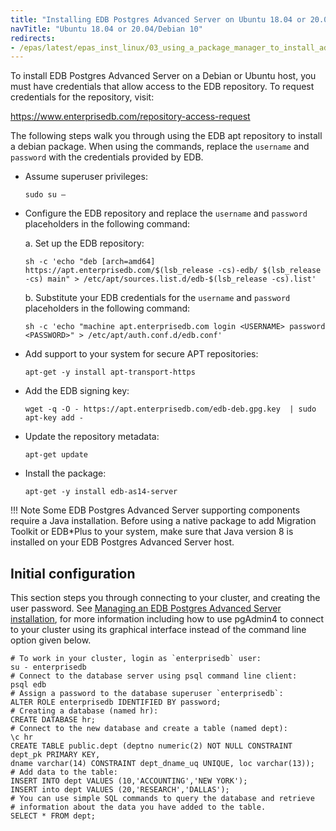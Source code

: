 ```yaml
---
title: "Installing EDB Postgres Advanced Server on Ubuntu 18.04 or 20.04/Debian 10 x86"
navTitle: "Ubuntu 18.04 or 20.04/Debian 10"
redirects:
- /epas/latest/epas_inst_linux/03_using_a_package_manager_to_install_advanced_server/#installing-on-debian-or-ubuntu
---
```


To install EDB Postgres Advanced Server on a Debian or Ubuntu host, you must have credentials that allow access to the EDB repository. To request credentials for the repository, visit:

<https://www.enterprisedb.com/repository-access-request>

The following steps walk you through using the EDB apt repository to install a debian package. When using the commands, replace the `username` and `password` with the credentials provided by EDB.

-   Assume superuser privileges:

    ```text
    sudo su –
    ```

-   Configure the EDB repository and replace the `username` and `password` placeholders in the following command:

    a.  Set up the EDB repository:

    ```text
    sh -c 'echo "deb [arch=amd64] https://apt.enterprisedb.com/$(lsb_release -cs)-edb/ $(lsb_release -cs) main" > /etc/apt/sources.list.d/edb-$(lsb_release -cs).list'
    ```

    b.  Substitute your EDB credentials for the `username` and `password` placeholders in the following command:

    ```text
    sh -c 'echo "machine apt.enterprisedb.com login <USERNAME> password <PASSWORD>" > /etc/apt/auth.conf.d/edb.conf'
    ```

-   Add support to your system for secure APT repositories:

    ```text
    apt-get -y install apt-transport-https
    ```

-   Add the EDB signing key:

    ```text
    wget -q -O - https://apt.enterprisedb.com/edb-deb.gpg.key  | sudo apt-key add -
    ```

-   Update the repository metadata:

    ```text
    apt-get update
    ```

-   Install the package:

    ```text
    apt-get -y install edb-as14-server
    ```

!!! Note
    Some EDB Postgres Advanced Server supporting components require a Java installation. Before using a native package to add Migration Toolkit or EDB\*Plus to your system, make sure that Java version 8 is installed on your EDB Postgres Advanced Server host.

## Initial configuration
This section steps you through connecting to your cluster, and creating the user password. See [Managing an EDB Postgres Advanced Server installation](/epas/latest/epas_inst_linux/managing_an_advanced_server_installation), for more information including how to use pgAdmin4 to connect to your cluster using its graphical interface instead of the command line option given below.

```shell
# To work in your cluster, login as `enterprisedb` user:
su - enterprisedb
# Connect to the database server using psql command line client:
psql edb
# Assign a password to the database superuser `enterprisedb`:
ALTER ROLE enterprisedb IDENTIFIED BY password;
# Creating a database (named hr):
CREATE DATABASE hr;
# Connect to the new database and create a table (named dept):
\c hr
CREATE TABLE public.dept (deptno numeric(2) NOT NULL CONSTRAINT dept_pk PRIMARY KEY, 
dname varchar(14) CONSTRAINT dept_dname_uq UNIQUE, loc varchar(13));
# Add data to the table:
INSERT INTO dept VALUES (10,'ACCOUNTING','NEW YORK');
INSERT into dept VALUES (20,'RESEARCH','DALLAS');
# You can use simple SQL commands to query the database and retrieve 
# information about the data you have added to the table. 
SELECT * FROM dept;
```